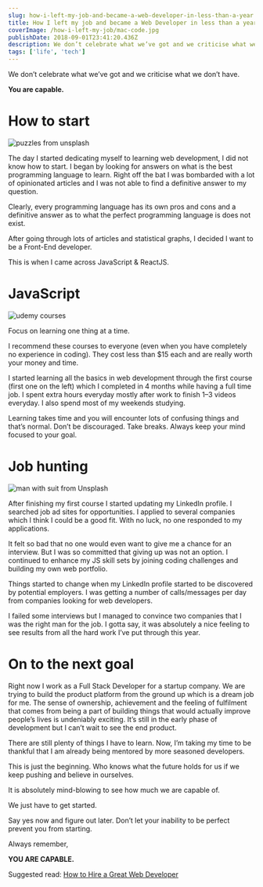 ```yaml
---
slug: how-i-left-my-job-and-became-a-web-developer-in-less-than-a-year
title: How I left my job and became a Web Developer in less than a year
coverImage: /how-i-left-my-job/mac-code.jpg
publishDate: 2018-09-01T23:41:20.436Z
description: We don’t celebrate what we’ve got and we criticise what we don’t have. You are capable.
tags: ['life', 'tech']
---
```


We don’t celebrate what we’ve got and we criticise what we don’t have.

**You are capable.**

# How to start

<Image src='/how-i-left-my-job/puzzle.jpg' alt='puzzles from unsplash' />

The day I started dedicating myself to learning web development, I did not know how to start. I began by looking for answers on what is the best programming language to learn. Right off the bat I was bombarded with a lot of opinionated articles and I was not able to find a definitive answer to my question.

Clearly, every programming language has its own pros and cons and a definitive answer as to what the perfect programming language is does not exist.

After going through lots of articles and statistical graphs, I decided I want to be a Front-End developer.

This is when I came across JavaScript & ReactJS.

# JavaScript

<Image
  src='/how-i-left-my-job/udemy-code.png'
  alt='udemy courses'
  className='object-contain'
  height={250}
/>

Focus on learning one thing at a time.

I recommend these courses to everyone (even when you have completely no experience in coding). They cost less than \$15 each and are really worth your money and time.

I started learning all the basics in web development through the first course (first one on the left) which I completed in 4 months while having a full time job. I spent extra hours everyday mostly after work to finish 1–3 videos everyday. I also spend most of my weekends studying.

Learning takes time and you will encounter lots of confusing things and that’s normal. Don’t be discouraged. Take breaks. Always keep your mind focused to your goal.

# Job hunting

<!-- ![man with suit](suit.jpg) -->

<Image src='/how-i-left-my-job/suit.jpg' alt='man with suit from Unsplash' />

After finishing my first course I started updating my LinkedIn profile. I searched job ad sites for opportunities. I applied to several companies which I think I could be a good fit. With no luck, no one responded to my applications.

It felt so bad that no one would even want to give me a chance for an interview. But I was so committed that giving up was not an option. I continued to enhance my JS skill sets by joining coding challenges and building my own web portfolio.

Things started to change when my LinkedIn profile started to be discovered by potential employers. I was getting a number of calls/messages per day from companies looking for web developers.

I failed some interviews but I managed to convince two companies that I was the right man for the job. I gotta say, it was absolutely a nice feeling to see results from all the hard work I’ve put through this year.

# On to the next goal

Right now I work as a Full Stack Developer for a startup company. We are trying to build the product platform from the ground up which is a dream job for me. The sense of ownership, achievement and the feeling of fulfilment that comes from being a part of building things that would actually improve people’s lives is undeniably exciting. It’s still in the early phase of development but I can’t wait to see the end product.

There are still plenty of things I have to learn. Now, I’m taking my time to be thankful that I am already being mentored by more seasoned developers.

This is just the beginning. Who knows what the future holds for us if we keep pushing and believe in ourselves.

It is absolutely mind-blowing to see how much we are capable of.

We just have to get started.

Say yes now and figure out later. Don’t let your inability to be perfect prevent you from starting.

Always remember,

**YOU ARE CAPABLE.**

Suggested read: [How to Hire a Great Web Developer](https://www.toptal.com/web#hiring-guide)
